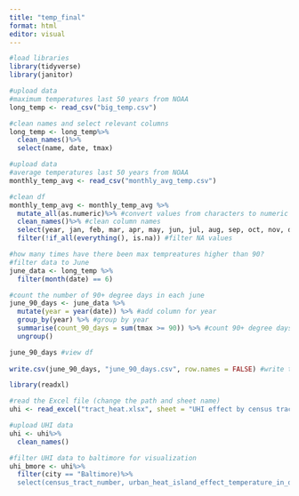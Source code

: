 ```yaml
---
title: "temp_final"
format: html
editor: visual
---
```


```r
#load libraries
library(tidyverse)
library(janitor)
```

```r
#upload data
#maximum temperatures last 50 years from NOAA
long_temp <- read_csv("big_temp.csv")

#clean names and select relevant columns
long_temp <- long_temp%>%
  clean_names()%>%
  select(name, date, tmax)

#upload data
#average temperatures last 50 years from NOAA
monthly_temp_avg <- read_csv("monthly_avg_temp.csv")

#clean df
monthly_temp_avg <- monthly_temp_avg %>% 
  mutate_all(as.numeric)%>% #convert values from characters to numeric 
  clean_names()%>% #clean column names
  select(year, jan, feb, mar, apr, may, jun, jul, aug, sep, oct, nov, dec)%>% #select relevant columns 
  filter(!if_all(everything(), is.na)) #filter NA values 
```

```r
#how many times have there been max tempreatures higher than 90? 
#filter data to June 
june_data <- long_temp %>%
  filter(month(date) == 6)

#count the number of 90+ degree days in each june
june_90_days <- june_data %>%
  mutate(year = year(date)) %>% #add column for year 
  group_by(year) %>% #group by year
  summarise(count_90_days = sum(tmax >= 90)) %>% #count 90+ degree days 
  ungroup() 

june_90_days #view df
 
write.csv(june_90_days, "june_90_days.csv", row.names = FALSE) #write to CSV to upload to Flourish
```

```r
library(readxl)

#read the Excel file (change the path and sheet name)
uhi <- read_excel("tract_heat.xlsx", sheet = "UHI effect by census tract")

#upload UHI data
uhi <- uhi%>%
  clean_names()

#filter UHI data to baltimore for visualization
uhi_bmore <- uhi%>%
  filter(city == "Baltimore)%>%
  select(census_tract_number, urban_heat_island_effect_temperature_in_degrees_f)
```
